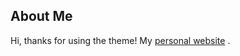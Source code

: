## About Me

Hi, thanks for using the theme! My [personal website](https://www.limitlessmatrix.com) .